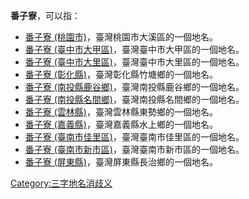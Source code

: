 '''番子寮'''，可以指：
*[[番子寮_(桃園市)|番子寮 (桃園市)]]，臺灣桃園市大溪區的一個地名。
*[[番子寮_(臺中市大甲區)|番子寮 (臺中市大甲區)]]，臺灣臺中市大甲區的一個地名。
*[[番子寮_(臺中市大里區)|番子寮 (臺中市大里區)]]，臺灣臺中市大里區的一個地名。
*[[番子寮_(彰化縣)|番子寮 (彰化縣)]]，臺灣彰化縣竹塘鄉的一個地名。
*[[番子寮_(南投縣鹿谷鄉)|番子寮 (南投縣鹿谷鄉)]]，臺灣南投縣鹿谷鄉的一個地名。
*[[番子寮_(南投縣名間鄉)|番子寮 (南投縣名間鄉)]]，臺灣南投縣名間鄉的一個地名。
*[[番子寮_(雲林縣)|番子寮 (雲林縣)]]，臺灣雲林縣東勢鄉的一個地名。
*[[番子寮_(嘉義縣)|番子寮 (嘉義縣)]]，臺灣嘉義縣水上鄉的一個地名。
*[[番子寮_(臺南市佳里區)|番子寮 (臺南市佳里區)]]，臺灣臺南市佳里區的一個地名。
*[[番子寮_(臺南市新市區)|番子寮 (臺南市新市區)]]，臺灣臺南市新市區的一個地名。
*[[番子寮_(屏東縣)|番子寮 (屏東縣)]]，臺灣屏東縣長治鄉的一個地名。
{{disambig}}
[[Category:三字地名消歧义|Category:三字地名消歧义]]